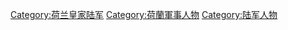 [[Category:荷兰皇家陆军|Category:荷兰皇家陆军]]
[[Category:荷蘭軍事人物|Category:荷蘭軍事人物]]
[[Category:陆军人物|Category:陆军人物]]